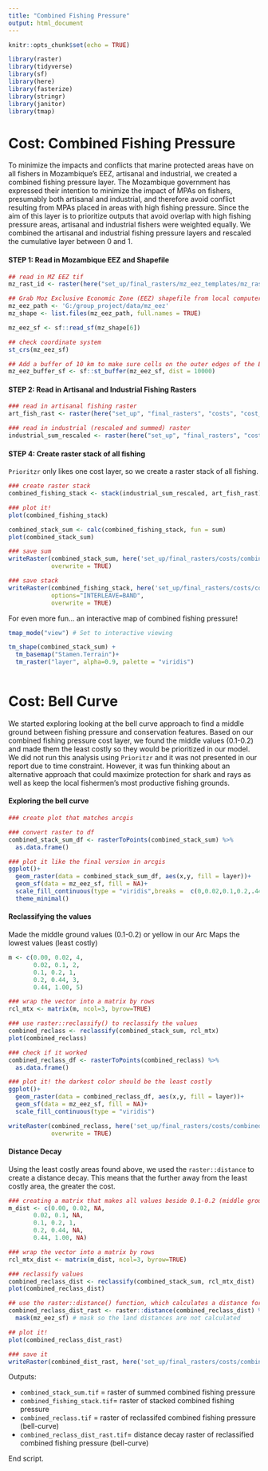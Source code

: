 ```yaml
---
title: "Combined Fishing Pressure"
output: html_document
---
```


```r
knitr::opts_chunk$set(echo = TRUE)

library(raster)
library(tidyverse)
library(sf)
library(here)
library(fasterize)
library(stringr)
library(janitor)
library(tmap)
```

# Cost: Combined Fishing Pressure
To minimize the impacts and conflicts that marine protected areas have on all fishers in Mozambique’s EEZ, artisanal and industrial, we created a combined fishing pressure layer. The Mozambique government has expressed their intention to minimize the impact of MPAs on fishers, presumably both artisanal and industrial, and therefore avoid conflict resulting from MPAs placed in areas with high fishing pressure. Since the aim of this layer is to prioritize outputs that avoid overlap with high fishing pressure areas, artisanal and industrial fishers were weighted equally. We combined the artisanal and industrial fishing pressure layers and rescaled the cumulative layer between 0 and 1. 


#### **STEP 1: Read in Mozambique EEZ and Shapefile**
```r
## read in MZ EEZ tif
mz_rast_id <- raster(here("set_up/final_rasters/mz_eez_templates/mz_rast_id.tif"))

## Grab Moz Exclusive Economic Zone (EEZ) shapefile from local computer
mz_eez_path <- 'G:/group_project/data/mz_eez'
mz_shape <- list.files(mz_eez_path, full.names = TRUE) 

mz_eez_sf <- sf::read_sf(mz_shape[6])

## check coordinate system
st_crs(mz_eez_sf)

## Add a buffer of 10 km to make sure cells on the outer edges of the EEZ are included
mz_eez_buffer_sf <- sf::st_buffer(mz_eez_sf, dist = 10000)
```


#### **STEP 2: Read in Artisanal and Industrial Fishing Rasters**
```r
### read in artisanal fishing raster
art_fish_rast <- raster(here("set_up", "final_rasters", "costs", "cost_art_fish.tif"))

### read in industrial (rescaled and summed) raster
industrial_sum_rescaled <- raster(here("set_up", "final_rasters", "costs", "cost_industrial_sum.tif"))
```


#### **STEP 4: Create raster stack of all fishing**
`Prioritzr` only likes one cost layer, so we create a raster stack of all fishing.
```r
### create raster stack
combined_fishing_stack <- stack(industrial_sum_rescaled, art_fish_rast)

### plot it!
plot(combined_fishing_stack)

combined_stack_sum <- calc(combined_fishing_stack, fun = sum)
plot(combined_stack_sum)

### save sum 
writeRaster(combined_stack_sum, here('set_up/final_rasters/costs/combined_stack_sum.tif'), 
            overwrite = TRUE)

### save stack
writeRaster(combined_fishing_stack, here('set_up/final_rasters/costs/combined_fishing_stack.tif'), 
            options="INTERLEAVE=BAND",
            overwrite = TRUE)
```

For even more fun... an interactive map of combined fishing pressure!
```r
tmap_mode("view") # Set to interactive viewing

tm_shape(combined_stack_sum) +
  tm_basemap("Stamen.Terrain")+
  tm_raster("layer", alpha=0.9, palette = "viridis")
  
```

# Cost: Bell Curve
We started exploring looking at the bell curve approach to find a middle ground between fishing pressure and conservation features. Based on our combined fishing pressure cost layer, we found the middle values (0.1-0.2) and made them the least costly so they would be prioritized in our model. We did not run this analysis using `Prioritzr` and it was not presented in our report due to time constraint. However, it was fun thinking about an alternative approach that could maximize protection for shark and rays as well as keep the local fishermen's most productive fishing grounds. 


#### Exploring the bell curve
```r
### create plot that matches arcgis

### convert raster to df
combined_stack_sum_df <- rasterToPoints(combined_stack_sum) %>% 
  as.data.frame()

### plot it like the final version in arcgis
ggplot()+
  geom_raster(data = combined_stack_sum_df, aes(x,y, fill = layer))+
  geom_sf(data = mz_eez_sf, fill = NA)+
  scale_fill_continuous(type = "viridis",breaks =  c(0,0.02,0.1,0.2,.44,1))+
  theme_minimal()

```
#### Reclassifying the values
Made the middle ground values (0.1-0.2) or yellow in our Arc Maps the lowest values (least costly)
```r
m <- c(0.00, 0.02, 4,    
       0.02, 0.1, 2,    
       0.1, 0.2, 1,
       0.2, 0.44, 3,
       0.44, 1.00, 5)

### wrap the vector into a matrix by rows
rcl_mtx <- matrix(m, ncol=3, byrow=TRUE)

### use raster::reclassify() to reclassify the values 
combined_reclass <- reclassify(combined_stack_sum, rcl_mtx)
plot(combined_reclass)

### check if it worked
combined_reclass_df <- rasterToPoints(combined_reclass) %>% 
  as.data.frame()

### plot it! the darkest color should be the least costly
ggplot()+
  geom_raster(data = combined_reclass_df, aes(x,y, fill = layer))+
  geom_sf(data = mz_eez_sf, fill = NA)+
  scale_fill_continuous(type = "viridis")

writeRaster(combined_reclass, here('set_up/final_rasters/costs/combined_reclass.tif'), 
            overwrite = TRUE)
```
#### Distance Decay
Using the least costly areas found above, we used the `raster::distance` to create a distance decay. This means that the further away from the least costly area, the greater the cost.
```r
### creating a matrix that makes all values beside 0.1-0.2 (middle ground area) NA -- all other values need to be NA for distance decay to work
m_dist <- c(0.00, 0.02, NA,    
       0.02, 0.1, NA,    
       0.1, 0.2, 1,
       0.2, 0.44, NA,
       0.44, 1.00, NA)

### wrap the vector into a matrix by rows
rcl_mtx_dist <- matrix(m_dist, ncol=3, byrow=TRUE)

### reclassify values
combined_reclass_dist <- reclassify(combined_stack_sum, rcl_mtx_dist)
plot(combined_reclass_dist)

## use the raster::distance() function, which calculates a distance for every NA cell to the nearest non-NA cell.
combined_reclass_dist_rast <- raster::distance(combined_reclass_dist) %>% 
  mask(mz_eez_sf) # mask so the land distances are not calculated

## plot it!
plot(combined_reclass_dist_rast)

### save it
writeRaster(combined_dist_rast, here('set_up/final_rasters/costs/combined_reclass_dist_rast.tif'), overwrite = TRUE)
```

Outputs:

 - `combined_stack_sum.tif` = raster of summed combined fishing pressure
 - `combined_fishing_stack.tif`= raster of stacked combined fishing pressure
 - `combined_reclass.tif` = raster of reclassifed combined fishing pressure (bell-curve)
 - `combined_reclass_dist_rast.tif`= distance decay raster of reclassified combined fishing pressure (bell-curve)

End script.


